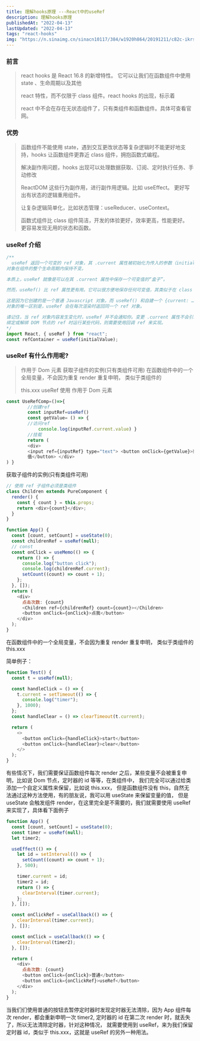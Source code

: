 ```yaml
---
title: 理解hooks原理 ---React中的useRef
description: 理解hooks原理
publishedAt: "2022-04-13"
lastUpdated: "2022-04-13"
tags: "react-hooks"
img: "https://n.sinaimg.cn/sinacn10117/384/w1920h864/20191211/c82c-ikrsesr6290991.jpg"
---
```


### 前言

> react hooks 是 React 16.8 的新增特性。 它可以让我们在函数组件中使用 state 、生命周期以及其他
>
> react 特性，而不仅限于 class 组件。react hooks 的出现，标示着
>
> react 中不会在存在无状态组件了，只有类组件和函数组件。具体可查看官网。

### 优势

> 函数组件不能使用 state，遇到交互更改状态等复杂逻辑时不能更好地支持，hooks 让函数组件更靠近 class 组件，拥抱函数式编程。
>
> 解决副作⽤问题，hooks 出现可以处理数据获取、订阅、定时执行任务、手动修改
>
> ReactDOM 这些⾏为副作用，进行副作用逻辑。比如 useEffect。 更好写出有状态的逻辑重用组件。
>
> 让复杂逻辑简单化，比如状态管理：useReducer、useContext。
>
> 函数式组件比 class 组件简洁，开发的体验更好，效率更⾼，性能更好。 更容易发现无用的状态和函数。

### useRef 介绍

```javascript
/**
  useRef 返回一个可变的 ref 对象，其 .current 属性被初始化为传入的参数（initialValue）。返回的 ref
对象在组件的整个生命周期内保持不变。

本质上，useRef 就像是可以在其 .current 属性中保存一个可变值的“盒子”。

然而，useRef() 比 ref 属性更有用。它可以很方便地保存任何可变值，其类似于在 class 中使用实例字段的方式。

这是因为它创建的是一个普通 Javascript 对象。而 useRef() 和自建一个 {current: …}
对象的唯一区别是，useRef 会在每次渲染时返回同一个 ref 对象。

请记住，当 ref 对象内容发生变化时，useRef 并不会通知你。变更 .current 属性不会引发组件重新渲染。如果想要在 React
绑定或解绑 DOM 节点的 ref 时运行某些代码，则需要使用回调 ref 来实现。
*/
import React, { useRef } from "react";
const refContainer = useRef(initialValue);
```

### useRef 有什么作用呢?

> 作用于 Dom 元素 获取子组件的实例(只有类组件可用) 在函数组件中的一个全局变量，不会因为重复 render 重复申明， 类似于类组件的
>
> this.xxx useRef 使用 作用于 Dom 元素

```javascript
const UseRefComp=()=>{
		//创建ref
		const inputRef=useRef()
		const getValue= () => {
		//访问ref
			console.log(inputRef.current.value) }
		//挂载
		return (
		<div>
		<input ref={inputRef} type="text"> <button onClick={getValue}>获取input的
		值</button> </div>
) }
```

获取子组件的实例(只有类组件可用)

```javascript
// 使用 ref 子组件必须是类组件
class Children extends PureComponent {
  render() {
    const { count } = this.props;
    return <div>{count}</div>;
  }
}

function App() {
  const [count, setCount] = useState(0);
  const childrenRef = useRef(null);
  // const
  const onClick = useMemo(() => {
    return () => {
      console.log("button click");
      console.log(childrenRef.current);
      setCount((count) => count + 1);
    };
  }, []);
  return (
    <div>
      点击次数: {count}
      <Children ref={childrenRef} count={count}></Children>
      <button onClick={onClick}>点我</button>
    </div>
  );
}
```

在函数组件中的一个全局变量，不会因为重复 render 重复申明， 类似于类组件的 this.xxx

简单例子：

```javascript
function Test() {
  const t = useRef(null);

  const handleClick = () => {
    t.current = setTimeout(() => {
      console.log("timer");
    }, 1000);
  };
  const handleClear = () => clearTimeout(t.current);

  return (
    <>
      <button onClick={handleClick}>start</button>
      <button onClick={handleClear}>clear</button>
    </>
  );
}
```

有些情况下，我们需要保证函数组件每次 render 之后，某些变量不会被重复申明，比如说 Dom 节点，定时器的 id 等等，在类组件中，
我们完全可以通过给类添加一个自定义属性来保留，比如说 this.xxx，
但是函数组件没有 this，自然无法通过这种方法使用，有的朋友说，我可以用 useState 来保留变量的值，
但是 useState 会触发组件 render，在这里完全是不需要的，我们就需要使用 useRef 来实现了，具体看下面例子

```javascript
function App() {
  const [count, setCount] = useState(0);
  const timer = useRef(null);
  let timer2;

  useEffect(() => {
    let id = setInterval(() => {
      setCount((count) => count + 1);
    }, 500);

    timer.current = id;
    timer2 = id;
    return () => {
      clearInterval(timer.current);
    };
  }, []);

  const onClickRef = useCallback(() => {
    clearInterval(timer.current);
  }, []);

  const onClick = useCallback(() => {
    clearInterval(timer2);
  }, []);

  return (
    <div>
      点击次数: {count}
      <button onClick={onClick}>普通</button>
      <button onClick={onClickRef}>useRef</button>
    </div>
  );
}
```

当我们们使用普通的按钮去暂停定时器时发现定时器无法清除，因为 App 组件每次 render，都会重新申明一次 timer2,
定时器的 id 在第二次 render 时，就丢失了，所以无法清除定时器，针对这种情况，
就需要使用到 useRef，来为我们保留定时器 id，类似于 this.xxx，这就是 useRef 的另外一种用法。
